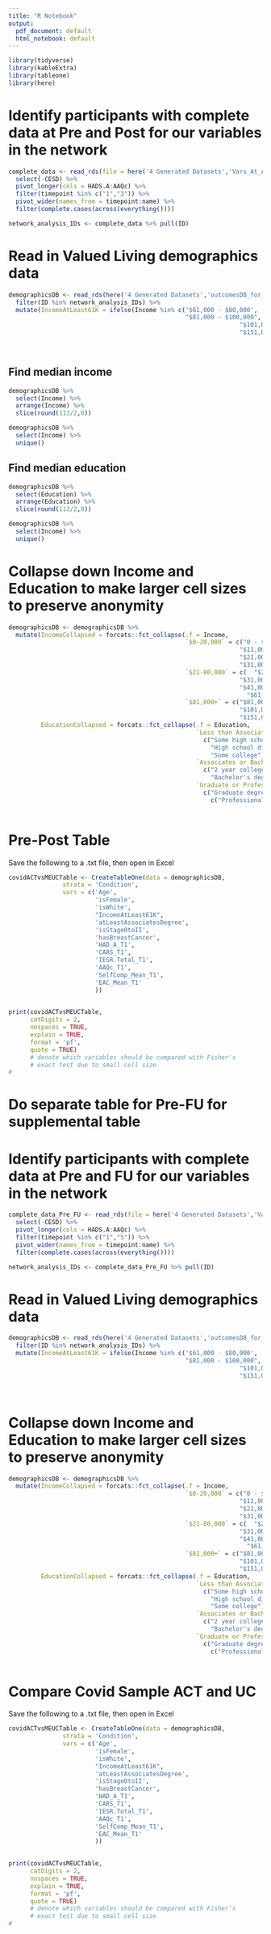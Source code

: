 ```yaml
---
title: "R Notebook"
output:
  pdf_document: default
  html_notebook: default
---
```




```r
library(tidyverse)
library(kableExtra)
library(tableone)
library(here)

```

# Identify participants with complete data at Pre and Post for our variables in the network

```r

complete_data <- read_rds(file = here('4 Generated Datasets','Vars_At_All_Timepoints.rds')) %>%
  select(-CESD) %>%
  pivot_longer(cols = HADS.A:AAQc) %>%
  filter(timepoint %in% c("1","3")) %>%
  pivot_wider(names_from = timepoint:name) %>%
  filter(complete.cases(across(everything())))

network_analysis_IDs <- complete_data %>% pull(ID)
```


# Read in Valued Living demographics data

```r

demographicsDB <- read_rds(here('4 Generated Datasets','outcomesDB_for_TableOne.rds')) %>% 
  filter(ID %in% network_analysis_IDs) %>%
  mutate(IncomeAtLeast61K = ifelse(Income %in% c('$61,000 - $80,000',
                                                 "$81,000 - $100,000", 
                                                                "$101,000 - $150,000",
                                                                "$151,000 +"), TRUE, FALSE))
                                                 



```


## Find median income
```r

demographicsDB %>%
  select(Income) %>%
  arrange(Income) %>%
  slice(round(113/2,0))

demographicsDB %>%
  select(Income) %>%
  unique()

```

## Find median education
```r

demographicsDB %>%
  select(Education) %>%
  arrange(Education) %>%
  slice(round(113/2,0))

demographicsDB %>%
  select(Income) %>%
  unique()

```


# Collapse down Income and Education to make larger cell sizes to preserve anonymity

```r

demographicsDB <- demographicsDB %>%
  mutate(IncomeCollapsed = forcats::fct_collapse(.f = Income, 
                                                 `$0-20,000` = c("0 - $10,000",
                                                                "$11,000 - $20,000",
                                                                "$21,000 - $30,000",
                                                                "$31,000 - $40,000"),
                                                 `$21-80,000` = c(  "$21,000 - $30,000",
                                                                "$31,000 - $40,000",
                                                                "$41,000 - $60,000", 
                                                                  "$61,000 - $80,000"),
                                                 `$81,000+` = c("$81,000 - $100,000", 
                                                                "$101,000 - $150,000",
                                                                "$151,000 +")),
         EducationCollapsed = forcats::fct_collapse(.f = Education,
                                                    `Less than Associate Degree` = 
                                                      c("Some high school",
                                                        "High school diploma / GED",
                                                        "Some college"),
                                                    `Associates or Bachelors Degree` =
                                                      c("2 year college degree",
                                                        "Bachelor's degree"),
                                                    `Graduate or Professional Degree` = 
                                                      c("Graduate degree (MA, PhD)",
                                                        c("Professional degree (MD, JD, MBA)") )))
  

```




# Pre-Post Table

Save the following to a .txt file, then open in Excel

```r

covidACTvsMEUCTable <- CreateTableOne(data = demographicsDB,
               strata = 'Condition',
               vars = c('Age', 
                        'isFemale',
                        'isWhite',
                        "IncomeAtLeast61K",
                        'atLeastAssociatesDegree',
                        'isStage0toII',
                        'hasBreastCancer',
                        'HAD_A_T1',
                        'CARS_T1',
                        'IESR.Total_T1',
                        'AAQc_T1',
                        'SelfComp_Mean_T1',
                        'EAC_Mean_T1'
                        ))
               

print(covidACTvsMEUCTable,
      catDigits = 2,
      nospaces = TRUE,
      explain = TRUE,
      format = 'pf',
      quote = TRUE)
      # denote which variables should be compared with Fisher's
      # exact test due to small cell size
#          
```


# Do separate table for Pre-FU for supplemental table

# Identify participants with complete data at Pre and FU for our variables in the network

```r

complete_data_Pre_FU <- read_rds(file = here('4 Generated Datasets','Vars_At_All_Timepoints.rds')) %>%
  select(-CESD) %>%
  pivot_longer(cols = HADS.A:AAQc) %>%
  filter(timepoint %in% c("1","5")) %>%
  pivot_wider(names_from = timepoint:name) %>%
  filter(complete.cases(across(everything())))

network_analysis_IDs <- complete_data_Pre_FU %>% pull(ID)
```


# Read in Valued Living demographics data

```r

demographicsDB <- read_rds(here('4 Generated Datasets','outcomesDB_for_TableOne.rds')) %>% 
  filter(ID %in% network_analysis_IDs) %>%
  mutate(IncomeAtLeast61K = ifelse(Income %in% c('$61,000 - $80,000',
                                                 "$81,000 - $100,000", 
                                                                "$101,000 - $150,000",
                                                                "$151,000 +"), TRUE, FALSE))
                                                 



```


# Collapse down Income and Education to make larger cell sizes to preserve anonymity

```r

demographicsDB <- demographicsDB %>%
  mutate(IncomeCollapsed = forcats::fct_collapse(.f = Income, 
                                                 `$0-20,000` = c("0 - $10,000",
                                                                "$11,000 - $20,000",
                                                                "$21,000 - $30,000",
                                                                "$31,000 - $40,000"),
                                                 `$21-80,000` = c(  "$21,000 - $30,000",
                                                                "$31,000 - $40,000",
                                                                "$41,000 - $60,000", 
                                                                  "$61,000 - $80,000"),
                                                 `$81,000+` = c("$81,000 - $100,000", 
                                                                "$101,000 - $150,000",
                                                                "$151,000 +")),
         EducationCollapsed = forcats::fct_collapse(.f = Education,
                                                    `Less than Associate Degree` = 
                                                      c("Some high school",
                                                        "High school diploma / GED",
                                                        "Some college"),
                                                    `Associates or Bachelors Degree` =
                                                      c("2 year college degree",
                                                        "Bachelor's degree"),
                                                    `Graduate or Professional Degree` = 
                                                      c("Graduate degree (MA, PhD)",
                                                        c("Professional degree (MD, JD, MBA)") )))
  

```




# Compare Covid Sample ACT and UC

Save the following to a .txt file, then open in Excel

```r

covidACTvsMEUCTable <- CreateTableOne(data = demographicsDB,
               strata = 'Condition',
               vars = c('Age', 
                        'isFemale',
                        'isWhite',
                        "IncomeAtLeast61K",
                        'atLeastAssociatesDegree',
                        'isStage0toII',
                        'hasBreastCancer',
                        'HAD_A_T1',
                        'CARS_T1',
                        'IESR.Total_T1',
                        'AAQc_T1',
                        'SelfComp_Mean_T1',
                        'EAC_Mean_T1'
                        ))
               

print(covidACTvsMEUCTable,
      catDigits = 2,
      nospaces = TRUE,
      explain = TRUE,
      format = 'pf',
      quote = TRUE)
      # denote which variables should be compared with Fisher's
      # exact test due to small cell size
#          
```


